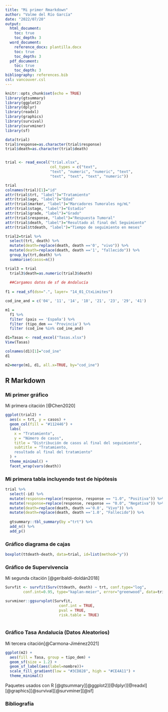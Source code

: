 ```yaml
---
title: "Mi primer Rmarkdown"
author: "Valme del Río García"
date: "2022/07/20"
output:
  html_document: 
    toc: true
    toc_depth: 3
  word_document:
    reference_docx: plantilla.docx
    toc: true
    toc_depth: 3
  pdf_document: 
    toc: true
    toc_depth: 3
bibliography: references.bib
csl: vancouver.csl
---
```


```r
knitr::opts_chunk$set(echo = TRUE)
library(gtsummary)
library(ggplot2)
library(dplyr)
library(readxl)
library(graphics)
library(survival)
library(survminer)
library(sf)

data(trial)
trial$response=as.character(trial$response)
trial$death=as.character(trial$death)


trial <- read_excel("trial.xlsx",
                    col_types = c("text",
                    "text", "numeric", "numeric", "text", 
                    "text", "text", "text", "numeric"))

trial
colnames(trial)[1]="id"
attr(trial$trt, "label")="Tratamiento"
attr(trial$age, "label")="Edad"
attr(trial$marker, "label")="Marcadores Tumorales ng/mL"
attr(trial$stage, "label")="Estadio"
attr(trial$grade, "label")="Grado"
attr(trial$response, "label")="Respuesta Tumoral"
attr(trial$death, "label")="Resultado al final del Seguimiento"
attr(trial$ttdeath, "label")="Tiempo de seguimiento en meses"

trial2=trial %>% 
  select(trt, death) %>% 
  mutate(death=replace(death, death =='0', "vivo")) %>% 
  mutate(death=replace(death, death =='1', "fallecido")) %>% 
  group_by(trt,death) %>% 
  summarise(casos=n())

trial3 = trial 
  trial3$death=as.numeric(trial3$death)
  
  ##Cargamos datos de sf de Andalucía
  
f1 = read_sf(dsn=".", layer= "14_01_CtxLimites")

cod_ine_and = c('04', '11', '14', '18', '21', '23', '29', '41')

m1 =
  f1 %>% 
  filter (pais == 'España') %>% 
  filter (tipo_dem == 'Provincia') %>% 
  filter (cod_ine %in% cod_ine_and)

d1=Tasas <- read_excel("Tasas.xlsx")
View(Tasas)

colnames(d1)[1]="cod_ine"
d1

m2=merge(m1, d1, all.x=TRUE, by="cod_ine")
```

## R Markdown

### **Mi primer gráfico**

Mi primera citación [@Chen2020]

```r
ggplot(trial2) +
  aes(x = trt, y = casos) +
  geom_col(fill = "#112446") +
  labs(
    x = "Tratamiento",
    y = "Número de casos",
    title = "Distribución de casos al final del seguimiento",
    subtitle = "Tratamiento,
    resultado al final del tratamiento"
  ) +
  theme_minimal() +
  facet_wrap(vars(death))

```

### **Mi primera tabla incluyendo test de hipótesis**

```r
trial %>% 
  select(-id) %>% 
  mutate(response=replace(response, response == "1.0", "Positiva")) %>% 
  mutate(response=replace(response, response == "0.0", "Negativa")) %>% 
  mutate(death=replace(death, death =='0.0', "Vivo")) %>% 
  mutate(death=replace(death, death =='1.0', "Fallecido")) %>% 
  
  gtsummary::tbl_summary(by ="trt") %>% 
  add_n() %>% 
  add_p()


```

### Gráfico diagrama de cajas

```r
boxplot(ttdeath~death, data=trial, id=list(method="y"))
```

### Gráfico de Supervivencia

Mi segunda citación [@geribaldi-doldán2018]

```r

Survfit <- survfit(Surv(ttdeath, death) ~ trt, conf.type="log", 
        conf.int=0.95, type="kaplan-meier", error="greenwood", data=trial3)

survminer::ggsurvplot(Survfit,
                        conf.int = TRUE,
                        pval = TRUE,
                        risk.table = TRUE)
                        
```

### Gráfico Tasa Andalucía (Datos Aleatorios)

Mi tercera citación[@Carmona-Jiménez2021]

```r
ggplot(m2) +
  aes(fill = Tasa, group = tipo_dem) +
  geom_sf(size = 1.2) +
  geom_sf_label(aes(label=nombre))+
  scale_fill_gradient(low = "#3CD828", high = "#CE4A11") +
  theme_minimal()
```

Paquetes usados con R [@gtsummary][@ggplot2][@dplyr][@readxl][@graphics][@survival][@survminer][@sf]

### Bibliografía
